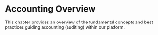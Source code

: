 # Accounting Overview

This chapter provides an overview of the fundamental concepts and best practices guiding accounting (auditing) within our platform.